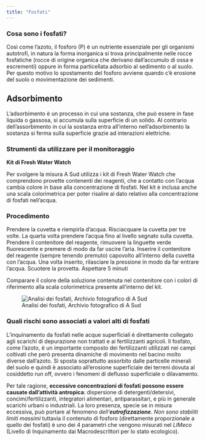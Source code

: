 ```yaml
---
title: "Fosfati"
---
```


### Cosa sono i fosfati?

Così come l’azoto, il fosforo (P) è un nutriente essenziale per gli organismi autotrofi, in natura la forma inorganica si trova principalmente nelle rocce fosfatiche (rocce di origine organica che derivano dall’accumulo di ossa e escrementi) oppure in forma particellata adsorbio al sedimento o al suolo. Per questo motivo lo spostamento del fosforo avviene quando c’è erosione del suolo o movimentazione dei sedimenti.

::: {.callout-tip}
## Adsorbimento
L’adsorbimento è un processo in cui una sostanza, che può essere in fase liquida o gassosa, si accumula sulla superficie di un solido. Al contrario dell’assorbimento in cui la sostanza entra all’interno nell’adsorbimento la sostanza si ferma sulla superficie grazie ad interazioni elettriche.
:::

### Strumenti da utilizzare per il monitoraggio

**Kit di Fresh Water Watch**

Per svolgere la misura A Sud utilizza i kit di Fresh Water Watch che comprendono provette contenenti dei reagenti, che a contatto con l’acqua cambia colore in base alla concentrazione di fosfati. Nel kit è inclusa anche una scala colorimetrica per poter risalire al dato relativo alla concentrazione di fosfati nell’acqua.

### Procedimento

Prendere la cuvetta e riempirla d’acqua. Risciacquare la cuvetta per tre volte. La quarta volta prendere l’acqua fino al livello segnato sulla cuvetta. Prendere il contenitore del reagente, rimuovere la linguette verde fluorescente e premere di modo da far uscire l’aria. Inserire il contenitore del reagente (sempre tenendo premuto) capovolto all’interno della cuvetta con l’acqua. Una volta inserito, rilasciare la pressione in modo da far entrare l’acqua. Scuotere la provetta. Aspettare 5 minuti

Comparare il colore della soluzione contenuta nel contenitore con i colori di riferimento alla scala colorimetrica presente all’interno del kit.

![Analisi dei fosfati, Archivio fotografico di A Sud](../imgs/image5.jpg){#fig-analisi_fosfati fig-alt="Analisi dei fosfati, Archivio fotografico di A Sud"}

### Quali rischi sono associati a valori alti di fosfati

L'inquinamento da fosfati nelle acque superficiali è direttamente collegato agli scarichi di depurazione non trattati e ai fertilizzanti agricoli. Il fosfato, come l’azoto, è un importante composto dei fertilizzanti utilizzati nei campi coltivati che però presenta dinamiche di movimento nel bacino molto diverse dall’azoto. Si sposta soprattutto assorbito dalle particelle minerali del suolo e quindi è associato all’erosione superficiale dei terreni dovuta al cosiddetto run off, ovvero i fenomeni di deflusso superficiale o dilavamento.

Per tale ragione, **eccessive concentrazioni di fosfati possono essere causate dall’attività antropica**: dispersione di detergenti/detersivi, concimi/fertilizzanti, integratori alimentari, antiparassitari, e più in generale scarichi urbani o industriali. La loro presenza, specie se in misura eccessiva, può portare al fenomeno *dell’**eutrofizzazione**. Non sono stabiliti limiti massimi* tuttavia il contenuto di fosforo (direttamente proporzionale a quello dei fosfati) è uno dei 4 parametri che vengono misurati nel *LIMeco* (Livello di Inquinamento dai Macrodescrittori per lo stato ecologico).
